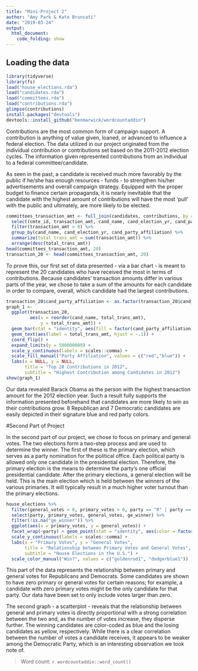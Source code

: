 ```yaml
---
title: "Mini-Project 2"
author: "Amy Park & Kate Bruncati"
date: "2019-03-24"
output: 
  html_document:
    code_folding: show
---
```



## Loading the data

```r
library(tidyverse)
library(fs)
load("house_elections.rda")
load("candidates.rda")
load("committees.rda")
load("contributions.rda")
glimpse(contributions)
install.packages("devtools")
devtools::install_github("benmarwick/wordcountaddin")
```

Contributions are the most common form of campaign support. A contribution is anything of value given, loaned, or advanced to influence a federal election. The data utilized in our project originated from the individual contribution or contributions set based on the 2011-2012 election cycles. The information given represented contributions from an individual to a federal committee/candidate. 

As seen in the past, a candidate is received much more favorably by the public if he/she has enough resources - funds - to strengthen his/her advertisements and overall campaign strategy. Equipped with the proper budget to finance certain propaganda, it is nearly inevitable that the candidate with the highest amount of contributions will have the most ‘pull’ with the public and ultimately, are more likely to be elected.  

```r
committees_transaction_amt <- full_join(candidates, contributions, by = "cand_id") %>%
  select(cmte_id, transaction_amt, cand_name, cand_election_yr, cand_party_affiliation) %>% 
  filter(transaction_amt > 0) %>%
  group_by(cand_name, cand_election_yr, cand_party_affiliation) %>%
  summarize(total_trans_amt = sum(transaction_amt)) %>%
  arrange(desc(total_trans_amt))
head(committees_transaction_amt, 20)
transaction_20 <- head(committees_transaction_amt, 20)
```

To prove this, our first set of data presented - via a bar chart - is meant to represent the 20 candidates who have received the most in terms of contributions. Because candidates’ transaction amounts differ in various parts of the year, we chose to take a sum of the amounts for each candidate in order to compare, overall, which candidate had the largest contributions. 

```r
transaction_20$cand_party_affiliation <- as.factor(transaction_20$cand_party_affiliation)
graph_1 <-
  ggplot(transaction_20,
         aes(x = reorder(cand_name, total_trans_amt), 
             y = total_trans_amt)) + 
  geom_bar(stat = "identity", aes(fill = factor(cand_party_affiliation))) +
  geom_text(aes(label = total_trans_amt, hjust = -.1)) + 
  coord_flip() + 
  expand_limits(y = 500000000) + 
  scale_y_continuous(labels = scales::comma) +
  scale_fill_manual("Party Affiliation", values = c("red","blue")) +
  labs(x = NULL, y = NULL, 
       title = "Top 20 Contributions in 2012", 
       subtitle = "Highest Contribution among Candidates in 2012")
show(graph_1)
```

Our data revealed Barack Obama as the person with the highest transaction amount for the 2012 election year. Such a result fully supports the information presented beforehand  that candidates are more likely to win as their contributions grow. 8 Republican and 7 Democratic candidates are easily depicted in their signature blue and red party colors. 

#Second Part of Project

In the second part of our project, we chose to focus on primary and general votes. The two elections form a two-step process and are used to determine the winner. The first of these is the primary election, which serves as a party nomination for the political office. Each political party is allowed only one candidate in the presidential election. Therefore, the primary election is the means to determine the party’s one official presidential candidate. After the primary elections, a general election will be held. This is the main election which is held between the winners of the various primaries. It will typically result in a much higher voter turnout than the primary elections. 

```r
house_elections %>%
  filter(general_votes > 0, primary_votes > 0, party == "R" | party == "D") %>%
  select(party, primary_votes, general_votes, ge_winner) %>%
  filter(!is.na("ge_winner")) %>%
  ggplot(aes(x = primary_votes, y = general_votes)) +
  facet_wrap(~party) + geom_point(stat = "identity", aes(color = factor(ge_winner))) + geom_smooth() + 
  scale_y_continuous(labels = scales::comma) +
  labs(x = "Primary Votes", y = "General Votes", 
       title = "Relationship between Primary Votes and General Votes", 
       subtitle = "House Elections in the U.S.") + 
  scale_color_manual("Win?", values = c("goldenrod1", "dodgerblue1"))
```

This part of the data represents the relationship between primary and general votes for Republicans and Democrats. Some candidates are shown to have zero primary or general votes for certain reasons; for example, a candidate with zero primary votes might be the only candidate for that party. Our data have been set to only include votes larger than zero. 

The second graph - a scatterplot -  reveals that the relationship between general and primary votes is directly proportional with a strong correlation between the two and, as the number of votes increase, they disperse further. The winning candidates are color-coded as blue and the losing candidates as yellow, respectively. While there is a clear correlation between the number of votes a candidate receives, it appears to be weaker among the Democratic Party, which is an interesting observation we took note of.

> Word count: `r wordcountaddin::word_count()`